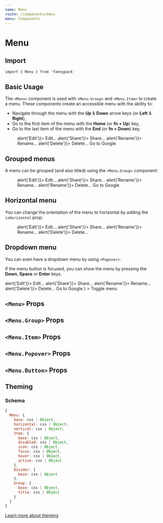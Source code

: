 ```yaml
---
name: Menu
route: /components/menu
menu: Components
---
```



# Menu

## Import

`import { Menu } from 'fannypack'`

## Basic Usage

The `<Menu>` component is used with `<Menu.Group>` and `<Menu.Item>` to create a menu. These components create
an accessible menu with the ability to:

- Navigate through the menu with the **Up** & **Down** arrow keys (or **Left** & **Right**),
- Go to the first item of the menu with the **Home** (or **fn + Up**) key,
- Go to the last item of the menu with the **End** (or **fn + Down**) key.

<Playground>
  <Menu a11yTitle="Main menu">
    <Menu.Group>
      <Menu.Item icon="solid-pen" onClick={() => alert('Edit')}>
        Edit...
      </Menu.Item>
      <Menu.Item icon="solid-share" onClick={() => alert('Share')}>
        Share...
      </Menu.Item>
      <Menu.Item isDisabled icon="solid-file-signature" onClick={() => alert('Rename')}>
        Rename...
      </Menu.Item>
      <Menu.Item color="danger" icon="solid-trash-alt" onClick={() => alert('Delete')}>
        Delete...
      </Menu.Item>
    </Menu.Group>
    <Menu.Divider />
    <Menu.Group>
      <Menu.Item use={Link} icon="solid-external-link-alt" href="https://google.com">
        Go to Google
      </Menu.Item>
    </Menu.Group>
  </Menu>
</Playground>

## Grouped menus

A menu can be grouped (and also titled) using the `<Menu.Group>` component:

<Playground>
  <Menu a11yTitle="Main menu">
    <Menu.Group title="Actions">
      <Menu.Item icon="solid-pen" onClick={() => alert('Edit')}>
        Edit...
      </Menu.Item>
      <Menu.Item icon="solid-share" onClick={() => alert('Share')}>
        Share...
      </Menu.Item>
      <Menu.Item icon="solid-file-signature" onClick={() => alert('Rename')}>
        Rename...
      </Menu.Item>
      <Menu.Item color="danger" icon="solid-trash-alt" onClick={() => alert('Rename')}>
        Delete...
      </Menu.Item>
    </Menu.Group>
    <Menu.Divider />
    <Menu.Group title="Links">
      <Menu.Item use={Link} icon="solid-external-link-alt" href="https://google.com">
        Go to Google
      </Menu.Item>
    </Menu.Group>
  </Menu>
</Playground>

## Horizontal menu

You can change the orientation of the menu to horizontal by adding the `isHorizontal` prop:

<Playground>
  <Menu a11yTitle="Main menu" isHorizontal>
    <Menu.Group>
      <Menu.Item icon="solid-pen" onClick={() => alert('Edit')}>
        Edit...
      </Menu.Item>
      <Menu.Item icon="solid-share" onClick={() => alert('Share')}>
        Share...
      </Menu.Item>
      <Menu.Item icon="solid-file-signature" onClick={() => alert('Rename')}>
        Rename...
      </Menu.Item>
      <Menu.Item color="danger" icon="solid-trash-alt" onClick={() => alert('Delete')}>
        Delete...
      </Menu.Item>
    </Menu.Group>
  </Menu>
</Playground>

## Dropdown menu

You can even have a dropdown menu by using `<Popover>`.

If the menu button is focused, you can show the menu by pressing the **Down**, **Space** or **Enter** keys.

<Playground>
  <Menu.Popover
    padding="0"
    placement="bottom-start"
    width="200px"
    content={
      <Menu a11yTitle="Main menu">
        <Menu.Group title="Actions">
          <Menu.Item icon="solid-pen" onClick={() => alert('Edit')}>
            Edit...
          </Menu.Item>
          <Menu.Item icon="solid-share" onClick={() => alert('Share')}>
            Share...
          </Menu.Item>
          <Menu.Item icon="solid-file-signature" onClick={() => alert('Rename')}>
            Rename...
          </Menu.Item>
          <Menu.Item color="danger" icon="solid-trash-alt" onClick={() => alert('Delete')}>
            Delete...
          </Menu.Item>
        </Menu.Group>
        <Menu.Divider />
        <Menu.Group title="Links">
          <Menu.Item use={Link} icon="solid-external-link-alt" href="https://google.com">
            Go to Google
          </Menu.Item>
        </Menu.Group>
      </Menu>
    }
  >
    <Menu.Button>Toggle menu</Menu.Button>
  </Menu.Popover>
</Playground>

## `<Menu>` Props

<PropsTable component={MenuProps} />

## `<Menu.Group>` Props

<PropsTable component={MenuGroup} />

## `<Menu.Item>` Props

<PropsTable component={MenuItemProps} />

## `<Menu.Popover>` Props

<PropsTable component={MenuPopover} />

## `<Menu.Button>` Props

<PropsTable component={MenuButtonProps} />

## Theming

### Schema

```jsx
{
  Menu: {
    base: css | Object,
    horizontal: css | Object;
    vertical: css | Object;
    Item: {
      base: css | Object,
      disabled: css | Object,
      icon: css | Object,
      focus: css | Object,
      hover: css | Object,
      active: css | Object
    },
    Divider: {
      base: css | Object
    },
    Group: {
      base: css | Object,
      title: css | Object
    }
  }
}
```

[Learn more about theming](/styling#theming)
